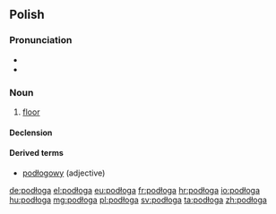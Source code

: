 {{also|podloga}}
==Polish==

===Pronunciation===
* {{IPA|[pɔˈdwɔɡa]|lang=pl}}
* {{audio|Pl-podłoga.ogg|Audio}}

===Noun===
{{pl-noun|f}}

# [[floor]]

====Declension====
{{pl-decl-noun
|podłoga|podłogi
|podłogi|podłóg
|podłodze|podłogom
|podłogę|podłogi
|podłogą|podłogami
|podłodze|podłogach
|podłogo|podłogi
}}

====Derived terms====
* [[podłogowy]] (adjective)

[[de:podłoga]]
[[el:podłoga]]
[[eu:podłoga]]
[[fr:podłoga]]
[[hr:podłoga]]
[[io:podłoga]]
[[hu:podłoga]]
[[mg:podłoga]]
[[pl:podłoga]]
[[sv:podłoga]]
[[ta:podłoga]]
[[zh:podłoga]]